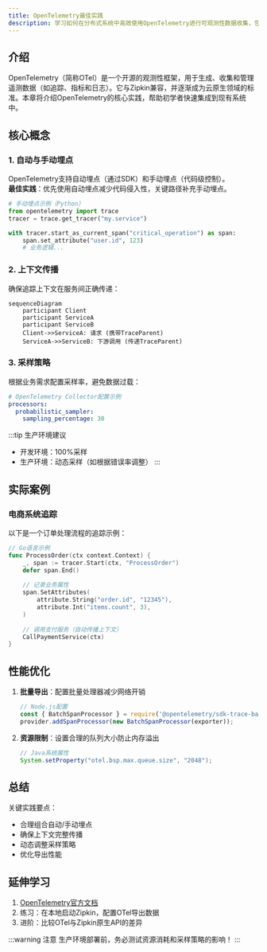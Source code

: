 ```yaml
---
title: OpenTelemetry最佳实践
description: 学习如何在分布式系统中高效使用OpenTelemetry进行可观测性数据收集，包括关键配置、代码示例和实际应用场景。
---
```


## 介绍

OpenTelemetry（简称OTel）是一个开源的观测性框架，用于生成、收集和管理遥测数据（如追踪、指标和日志）。它与Zipkin兼容，并逐渐成为云原生领域的标准。本章将介绍OpenTelemetry的核心实践，帮助初学者快速集成到现有系统中。

## 核心概念

### 1. 自动与手动埋点
OpenTelemetry支持自动埋点（通过SDK）和手动埋点（代码级控制）。  
**最佳实践**：优先使用自动埋点减少代码侵入性，关键路径补充手动埋点。

```python
# 手动埋点示例（Python）
from opentelemetry import trace
tracer = trace.get_tracer("my.service")

with tracer.start_as_current_span("critical_operation") as span:
    span.set_attribute("user.id", 123)
    # 业务逻辑...
```

### 2. 上下文传播
确保追踪上下文在服务间正确传递：

```mermaid
sequenceDiagram
    participant Client
    participant ServiceA
    participant ServiceB
    Client->>ServiceA: 请求 (携带TraceParent)
    ServiceA->>ServiceB: 下游调用 (传递TraceParent)
```

### 3. 采样策略
根据业务需求配置采样率，避免数据过载：
```yaml
# OpenTelemetry Collector配置示例
processors:
  probabilistic_sampler:
    sampling_percentage: 30
```

:::tip 生产环境建议
- 开发环境：100%采样
- 生产环境：动态采样（如根据错误率调整）
:::

## 实际案例

### 电商系统追踪
以下是一个订单处理流程的追踪示例：

```go
// Go语言示例
func ProcessOrder(ctx context.Context) {
    _, span := tracer.Start(ctx, "ProcessOrder")
    defer span.End()
    
    // 记录业务属性
    span.SetAttributes(
        attribute.String("order.id", "12345"),
        attribute.Int("items.count", 3),
    )
    
    // 调用支付服务（自动传播上下文）
    CallPaymentService(ctx)
}
```

## 性能优化

1. **批量导出**：配置批量处理器减少网络开销
   ```javascript
   // Node.js配置
   const { BatchSpanProcessor } = require('@opentelemetry/sdk-trace-base');
   provider.addSpanProcessor(new BatchSpanProcessor(exporter));
   ```

2. **资源限制**：设置合理的队列大小防止内存溢出
   ```java
   // Java系统属性
   System.setProperty("otel.bsp.max.queue.size", "2048");
   ```

## 总结

关键实践要点：
- 合理组合自动/手动埋点
- 确保上下文完整传播
- 动态调整采样策略
- 优化导出性能

## 延伸学习

1. [OpenTelemetry官方文档](https://opentelemetry.io/docs/)
2. 练习：在本地启动Zipkin，配置OTel导出数据
3. 进阶：比较OTel与Zipkin原生API的差异

:::warning 注意
生产环境部署前，务必测试资源消耗和采样策略的影响！
:::